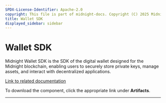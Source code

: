 ```yaml
---
SPDX-License-Identifier: Apache-2.0
copyright: This file is part of midnight-docs. Copyright (C) 2025 Midnight Foundation. Licensed under the Apache License, Version 2.0 (the "License"); You may not use this file except in compliance with the License. You may obtain a copy of the License at http://www.apache.org/licenses/LICENSE-2.0 Unless required by applicable law or agreed to in writing, software distributed under the License is distributed on an "AS IS" BASIS, WITHOUT WARRANTIES OR CONDITIONS OF ANY KIND, either express or implied. See the License for the specific language governing permissions and limitations under the License.
title: Wallet SDK
displayed_sidebar: sidebar
---
```


# Wallet SDK

Midnight Wallet SDK is the SDK of the digital wallet designed for the Midnight blockchain, enabling users to securely store private keys, manage assets, and interact with decentralized applications.

[Link to related documentation](../../learn/introduction/wallets)

To download the component, click the appropriate link under **Artifacts**.

---




<DynamicList />
